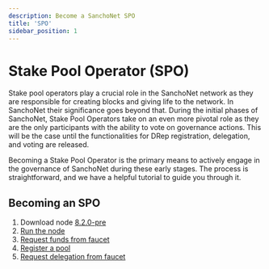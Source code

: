 ```yaml
---
description: Become a SanchoNet SPO
title: 'SPO'
sidebar_position: 1
---
```


# Stake Pool Operator (SPO)

Stake pool operators play a crucial role in the SanchoNet network as they are responsible for creating blocks and giving life to the network. In SanchoNet their significance goes beyond that. During the initial phases of SanchoNet, Stake Pool Operators take on an even more pivotal role as they are the only participants with the ability to vote on governance actions. This will be the case until the functionalities for DRep registration, delegation, and voting 
are released.

Becoming a Stake Pool Operator is the primary means to actively engage in the governance of SanchoNet during these early stages. 
The process is straightforward, and we have a helpful tutorial to guide you through it.

## Becoming an SPO

1. Download node [8.2.0-pre](https://github.com/input-output-hk/cardano-node/releases/tag/8.2.0-pre)
2. [Run the node](tutorials/start-a-node.mdx)
3. [Request funds from faucet](https://faucet.sanchonet.world.dev.cardano.org/basic-faucet)
4. [Register a pool](tutorials/register-spo.mdx)
5. [Request delegation from faucet](https://faucet.sanchonet.world.dev.cardano.org/basic-faucet)
